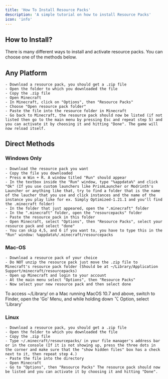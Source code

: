 ---
title: 'How To Install Resource Packs'
description: 'A simple tutorial on how to install Resource Packs'
icon: 'info'
---

## How to Install?
There is many different ways to install and activate resource packs. You can choose one of the methods below.

## Any Platform

    - Download a resource pack, you should get a .zip file
    - Open the folder to which you downloaded the file
    - Copy the .zip file
    - Open Minecraft
    - In Minecraft, click on "Options", then "Resource Packs"
    - Choose "Open resource pack folder"
    - Paste the file into the resource folder in Minecraft
    - Go back to Minecraft, the resource pack should now be listed (if not listed then go to the main menu by pressing Esc and repeat step 5) and you can activate it by choosing it and hitting "Done". The game will now reload itself.

## Direct Methods
### Windows Only
    - Download the resource pack you want
    - Copy the file you downloaded
    - Press ⊞ Win + R. A window titled "Run" should appear
    - In the textbox inside the "Run" window, type "%appdata%" and click "Ok" (If you use custom launchers like PrismLauncher or Modrinth's Launcher or anything like that, try to find a folder that is the name of the laucher that you use and click instances and the name of the instance you play like for ex. Simply Optimized-1.21.1 and you'll find the .minecraft folder)
    - In the folder that just appeared, open the ".minecraft" folder
    - In the ".minecraft" folder, open the "resourcepacks" folder
    - Paste the resource pack in this folder
    - Open Minecraft, select "Options", then "Resource Packs", select your resource pack and select "done"
    - You can skip 4,5, and 6 if you want to, you have to type this in the "Run" window: %appdata%/.minecraft/resourcepacks

  ### Mac-OS
    - Download a resource pack of your choice
    - Do NOT unzip the resource pack just move the .zip file to Minecraft's resource pack folder (Should be at ~/Library/Application Support/minecraft/resourcepacks)
    - Open up Minecraft and login to your account
    - At the main menu select "Options", then "Resource Packs"
    - Now select your new resource pack and then select done

To access ~/Library/ on a Mac running MacOS 10.7 and above, switch to Finder, open the 'Go' Menu, and while holding down ⌥ Option, select 'Library' 

### Linux
    - Download a resource pack, you should get a .zip file
    - Open the folder to which you downloaded the file
    - Copy the .zip file
    - Type ~/.minecraft/resourcepacks/ in your file manager's address bar or in the console (If it is not showing up, press the three dots in the corner and make sure that the "show hidden files" box has a check next to it, then repeat step 4.)
    - Paste the file into the directory
    - Open Minecraft
    - Go to "Options", then "Resource Packs" The resource pack should now be listed and you can activate it by choosing it and hitting "Done".
